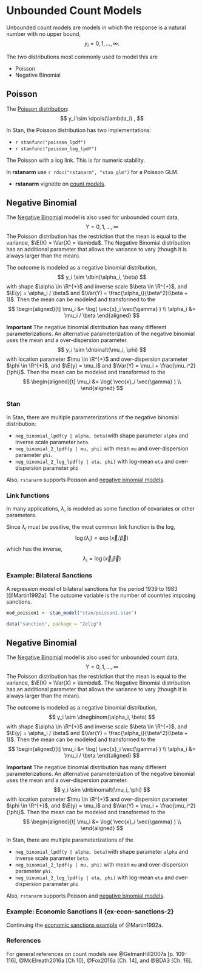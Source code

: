 # Unbounded Count Models

Unbounded count models are models in which the response is a natural number with no upper bound,
$$
y_i = 0, 1, \dots, \infty .
$$

The two distributions most commonly used to model this are

-   Poisson
-   Negative Binomial

## Poisson

The [Poisson distribution](https://en.wikipedia.org/wiki/Poisson_distribution):
$$
y_i \sim \dpois(\lambda_i) ,
$$

In Stan, the Poisson distribution has two implementations:

-   `r stanfunc("poisson_lpdf")`
-   `r stanfunc("poisson_log_lpdf")`

The Poisson with a log link. This is for numeric stability.

In **rstanarm** use `r rdoc("rstanarm", "stan_glm")` for a Poisson GLM.

-   **rstanarm** vignette on [count models](https://cran.r-project.org/web/packages/rstanarm/vignettes/count.html).

## Negative Binomial

The [Negative Binomial](https://en.wikipedia.org/wiki/Negative_binomial_distribution) model is also used for unbounded count data,
$$
Y = 0, 1, \dots, \infty
$$
The Poisson distribution has the restriction that the mean is equal to the variance, $\E(X) = \Var(X) = \lambda$.
The Negative Binomial distribution has an additional parameter that allows the variance to vary (though it is always larger than the mean).

The outcome is modeled as a negative binomial distribution,
$$
y_i \sim \dbin(\alpha_i, \beta)
$$
with shape $\alpha \in \R^{+}$ and inverse scale $\beta \in \R^{+}$, and $\E(y) = \alpha_i / \beta$ and $\Var(Y) = \frac{\alpha_i}{\beta^2}(\beta + 1)$.
Then the mean can be modeled and transformed to the
$$
\begin{aligned}[t]
\mu_i &= \log( \vec{x}_i \vec{\gamma} ) \\
\alpha_i &= \mu_i / \beta
\end{aligned}
$$

**Important** The negative binomial distribution has many different parameterizations.
An alternative parameterization of the negative binomial uses the mean and a over-dispersion parameter.
$$
y_i \sim \dnbinalt(\mu_i, \phi)
$$
with location parameter $\mu \in \R^{+}$ and over-dispersion parameter $\phi \in \R^{+}$, and $\E(y) = \mu_i$ and $\Var(Y) = \mu_i  + \frac{\mu_i^2}{\phi}$.
Then the mean can be modeled and transformed to the
$$
\begin{aligned}[t]
\mu_i &= \log( \vec{x}_i \vec{\gamma} ) \\
\end{aligned}
$$

### Stan

In Stan, there are multiple parameterizations of the negative binomial distribution:

-   `neg_binomial_lpdf(y | alpha, beta)`with shape parameter `alpha` and inverse scale parameter `beta`.
-   `neg_binomial_2_lpdf(y | mu, phi)` with mean `mu` and over-dispersion parameter `phi`.
-   `neg_binomial_2_log_lpdf(y | eta, phi)` with log-mean `eta` and over-dispersion parameter `phi`

Also, `rstanarm` supports Poisson and [negative binomial models](https://cran.r-project.org/web/packages/rstanarm/vignettes/count.html).

### Link functions

In many applications, $\lambda$, is modeled as some function of covariates or other parameters.

Since $\lambda_i$ must be positive, the most common link function is the log,
$$
\log(\lambda_i) = \exp(\vec{x}_i' \vec{\beta})
$$
which has the inverse,
$$
\lambda_i = \log(\vec{x}_i \vec{\beta})
$$

### Example: Bilateral Sanctions

A regression model of bilateral sanctions for the period 1939 to 1983 [@Martin1992a].
The outcome variable is the number of countries imposing sanctions.

```r
mod_poisson1 <- stan_model("stan/poisson1.stan")
```

```r
data("sanction", package = "Zelig")
```


## Negative Binomial

The [Negative Binomial](https://en.wikipedia.org/wiki/Negative_binomial_distribution) model is also used for unbounded count data,
$$
Y = 0, 1, \dots, \infty
$$
The Poisson distribution has the restriction that the mean is equal to the variance, $\E(X) = \Var(X) = \lambda$.
The Negative Binomial distribution has an additional parameter that allows the variance to vary (though it is always larger than the mean).

The outcome is modeled as a negative binomial distribution,
$$
y_i \sim \dnegbinom(\alpha_i, \beta)
$$
with shape $\alpha \in \R^{+}$ and inverse scale $\beta \in \R^{+}$, and $\E(y) = \alpha_i / \beta$ and $\Var(Y) = \frac{\alpha_i}{\beta^2}(\beta + 1)$.
Then the mean can be modeled and transformed to the
$$
\begin{aligned}[t]
\mu_i &= \log( \vec{x}_i \vec{\gamma} ) \\
\alpha_i &= \mu_i / \beta
\end{aligned}
$$

**Important** The negative binomial distribution has many different parameterizations.
An alternative parameterization of the negative binomial uses the mean and a over-dispersion parameter.
$$
y_i \sim \dnbinomalt(\mu_i, \phi)
$$
with location parameter $\mu \in \R^{+}$ and over-dispersion parameter $\phi \in \R^{+}$, and $\E(y) = \mu_i$ and $\Var(Y) = \mu_i  + \frac{\mu_i^2}{\phi}$.
Then the mean can be modeled and transformed to the
$$
\begin{aligned}[t]
\mu_i &= \log( \vec{x}_i \vec{\gamma} ) \\
\end{aligned}
$$

In Stan, there are multiple parameterizations of the

-   `neg_binomial_lpdf(y | alpha, beta)`with shape parameter `alpha` and inverse scale parameter `beta`.
-   `neg_binomial_2_lpdf(y | mu, phi)` with mean `mu` and over-dispersion parameter `phi`.
-   `neg_binomial_2_log_lpdf(y | eta, phi)` with log-mean `eta` and over-dispersion parameter `phi`

Also, `rstanarm` supports Poisson and [negative binomial models](https://cran.r-project.org/web/packages/rstanarm/vignettes/count.html).

### Example: Economic Sanctions II {ex-econ-sanctions-2}

Continuing the [economic sanctions example](#ex-econ-sanctions-2) of @Martin1992a.



### References

For general references on count models see @GelmanHill2007a [p. 109-116], @McElreath2016a [Ch 10], @Fox2016a [Ch. 14], and @BDA3 [Ch. 16].
